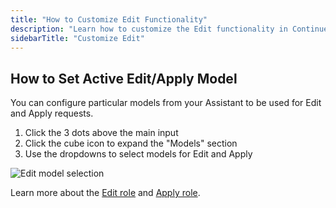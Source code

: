 ```yaml
---
title: "How to Customize Edit Functionality"
description: "Learn how to customize the Edit functionality in Continue to better suit your workflow."
sidebarTitle: "Customize Edit"
---
```


##  How to Set Active Edit/Apply Model

You can configure particular models from your Assistant to be used for Edit and Apply requests.

1. Click the 3 dots above the main input
2. Click the cube icon to expand the "Models" section
3. Use the dropdowns to select models for Edit and Apply

![Edit model selection](/images/edit-model.png)

Learn more about the [Edit role](/customize/model-roles/edit) and [Apply role](/customize/model-roles/apply).
